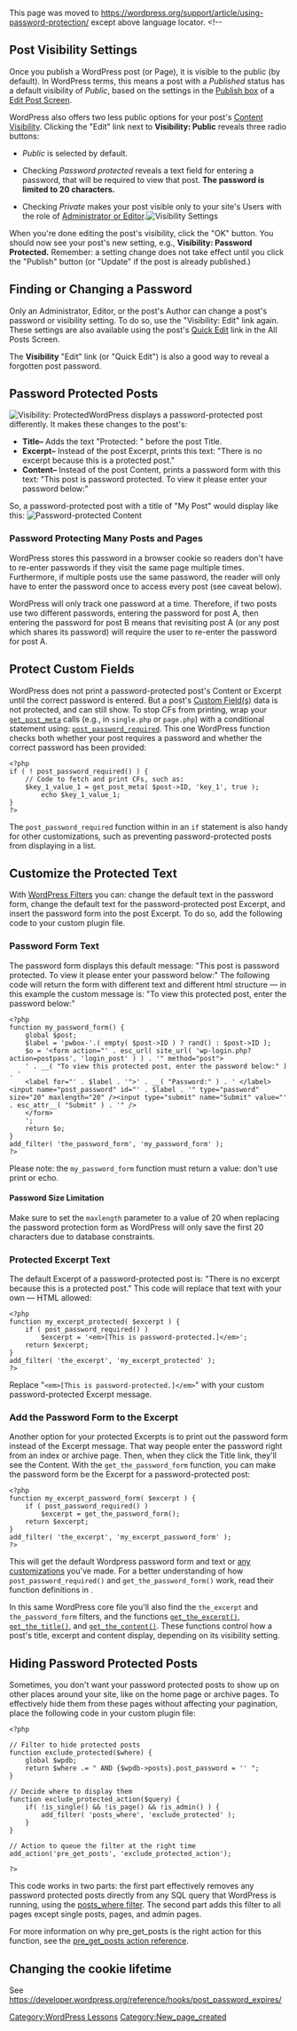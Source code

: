 {{Languages|
{{en|Using Password Protection}}
{{ko|Using Password Protection}}
}}
This page was moved to https://wordpress.org/support/article/using-password-protection/ except above language locator.
<!--
== Post Visibility Settings ==
Once you publish a WordPress post (or Page), it is visible to the public (by default). In WordPress terms, this means a post with a ''Published'' status has a default visibility of ''Public'', based on the settings in the [[Writing_Posts#Descriptions_of_Post_Fields|Publish box]] of a [[Administration_Panels#Posts_-_Make_some_content|Edit Post Screen]].

WordPress also offers two less public options for your post's [[Content_Visibility|Content Visibility]]. Clicking the "Edit" link next to '''Visibility: Public''' reveals three radio buttons:

* ''Public'' is selected by default.

* Checking ''Password protected'' reveals a text field for entering a password, that will be required to view that post. '''The password is limited to 20 characters.'''

* Checking ''Private'' makes your post visible only to your site's Users with the role of [[Roles_and_Capabilities|Administrator or Editor]].[[Image:protected_edit.png|right|thumbnail|Visibility Settings]]

When you're done editing the post's visibility, click the "OK" button. You should now see your post's new setting, e.g., '''Visibility: Password Protected.''' Remember: a setting change does not take effect until you click the "Publish" button (or "Update" if the post is already published.)

== Finding or Changing a Password ==

Only an Administrator, Editor, or the post's Author can change a post's password or visibility setting. To do so, use the "Visibility: Edit" link again. These settings are also available using the post's [[Posts_Screen#Quick_Edit|Quick Edit]] link in the All Posts Screen.

The '''Visibility''' "Edit" link (or "Quick Edit") is also a good way to reveal a forgotten post password.

== Password Protected Posts ==

[[Image:protected_password.png|right|thumbnail|Visibility: Protected]]WordPress displays a password-protected post differently. It makes these changes to the post's:
* '''Title–''' Adds the text "Protected: " before the post Title. 
* '''Excerpt–''' Instead of the post Excerpt, prints this text: "There is no excerpt because this is a protected post." 
* '''Content–''' Instead of the post Content, prints a password form with this text: "This post is password protected. To view it please enter your password below:"

So, a password-protected post with a title of "My Post" would display like this:
[[Image:protected_content.png|Password-protected Content]]

===Password Protecting Many Posts and Pages===

WordPress stores this password in a browser cookie so readers don't have to re-enter passwords if they visit the same page multiple times. Furthermore, if multiple posts use the same password, the reader will only have to enter the password once to access every post (see caveat below).

WordPress will only track one password at a time. Therefore, if two posts use two different passwords, entering the password for post A, then entering the password for post B means that revisiting post A (or any post which shares its password) will require the user to re-enter the password for post A.

== Protect Custom Fields ==

WordPress does not print a password-protected post's Content or Excerpt until the correct password is entered. But a post's [[Custom_Fields|Custom Field(s)]] data is not protected, and can still show. To stop CFs from printing, wrap your <tt>[[Function_Reference/get_post_meta|get_post_meta]]</tt> calls (e.g., in <tt>single.php</tt> or <tt>page.php</tt>) with a conditional statement using: <tt>[[Function_Reference/post_password_required|post_password_required]]</tt>. This one WordPress function checks both whether your post requires a password and whether the correct password has been provided: 
<pre>
<?php
if ( ! post_password_required() ) {
    // Code to fetch and print CFs, such as:
    $key_1_value_1 = get_post_meta( $post->ID, 'key_1', true );
        echo $key_1_value_1;
}
?>
</pre>

The <tt>post_password_required</tt> function within in an <tt>if</tt> statement is also handy for other customizations, such as preventing password-protected posts from displaying in a list.

== Customize the Protected Text ==

With [[Plugin_API/Filter_Reference|WordPress Filters]] you can: change the default text in the password form, change the default text for the password-protected post Excerpt, and insert the password form into the post Excerpt. To do so, add the following code to your custom plugin file.

=== Password Form Text ===

The password form displays this default message: "This post is password protected. To view it please enter your password below:"
The following code will return the form with different text and different html structure &mdash; in this example the custom message is: "To view this protected post, enter the password below:" 
<pre>
<?php
function my_password_form() {
    global $post;
    $label = 'pwbox-'.( empty( $post->ID ) ? rand() : $post->ID );
    $o = '<form action="' . esc_url( site_url( 'wp-login.php?action=postpass', 'login_post' ) ) . '" method="post">
    ' . __( "To view this protected post, enter the password below:" ) . '
    <label for="' . $label . '">' . __( "Password:" ) . ' </label><input name="post_password" id="' . $label . '" type="password" size="20" maxlength="20" /><input type="submit" name="Submit" value="' . esc_attr__( "Submit" ) . '" />
    </form>
    ';
    return $o;
}
add_filter( 'the_password_form', 'my_password_form' );
?>
</pre>

Please note: the <tt>my_password_form</tt> function must return a value: don't use print or echo.

==== Password Size Limitation ====

Make sure to set the <tt>maxlength</tt> parameter to a value of 20 when replacing the password protection form as WordPress will only save the first 20 characters due to database constraints.

=== Protected Excerpt Text ===

The default Excerpt of a password-protected post is: "There is no excerpt because this is a protected post." This code will replace that text with your own &mdash; HTML allowed:
<pre>
<?php
function my_excerpt_protected( $excerpt ) {
    if ( post_password_required() )
        $excerpt = '<em>[This is password-protected.]</em>';
    return $excerpt;
}
add_filter( 'the_excerpt', 'my_excerpt_protected' );
?>
</pre>

Replace "<tt>&lt;em&gt;[This is password-protected.]&lt;/em&gt;</tt>" with your custom password-protected Excerpt message.

=== Add the Password Form to the Excerpt ===

Another option for your protected Excerpts is to print out the password form instead of the Excerpt message. That way people enter the password right from an index or archive page. Then, when they click the Title link, they'll see the Content. With the <tt>get_the_password_form</tt> function, you can make the password form be the Excerpt for a password-protected post:
<pre>
<?php
function my_excerpt_password_form( $excerpt ) {
    if ( post_password_required() )
        $excerpt = get_the_password_form();
    return $excerpt;
}
add_filter( 'the_excerpt', 'my_excerpt_password_form' );
?>
</pre>

This will get the default Wordpress password form and text or [[#Password_Form_Text|any customizations]] you've made. For a better understanding of how <tt>post_password_required()</tt> and <tt>get_the_password_form()</tt> work, read their function definitions in <tt>{{Trac|wp-includes/post-template.php}}</tt>.

In this same WordPress core file you'll also find the <tt>the_excerpt</tt> and <tt>the_password_form</tt> filters, and the functions <tt>[[Function_Reference/get_the_excerpt|get_the_excerpt()]]</tt>, <tt>[[Function_Reference/get_the_title|get_the_title()]]</tt>,  and <tt>[[Function_Reference/get_the_content|get_the_content()]]</tt>. These functions control how a post's title, excerpt and content display, depending on its visibility setting.

==Hiding Password Protected Posts==

Sometimes, you don't want your password protected posts to show up on other places around your site, like on the home page or archive pages. To effectively hide them from these pages without affecting your pagination, place the following code in your custom plugin file:

<pre>
<?php

// Filter to hide protected posts
function exclude_protected($where) {
	global $wpdb;
	return $where .= " AND {$wpdb->posts}.post_password = '' ";
}

// Decide where to display them
function exclude_protected_action($query) {
	if( !is_single() && !is_page() && !is_admin() ) {
		add_filter( 'posts_where', 'exclude_protected' );
	}
}

// Action to queue the filter at the right time
add_action('pre_get_posts', 'exclude_protected_action');

?>
</pre>

This code works in two parts: the first part effectively removes any password protected posts directly from any SQL query that WordPress is running, using the [[Plugin_API/Filter_Reference/posts_where|posts_where filter]]. The second part adds this filter to all pages except single posts, pages, and admin pages.

For more information on why pre_get_posts is the right action for this function, see the [[Plugin_API/Action_Reference/pre_get_posts|pre_get_posts action reference]].

==Changing the cookie lifetime==
See https://developer.wordpress.org/reference/hooks/post_password_expires/

[[Category:WordPress Lessons]]

[[Category:New_page_created]]